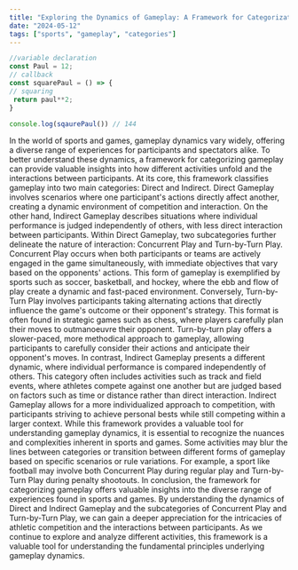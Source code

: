 ```yaml
---
title: "Exploring the Dynamics of Gameplay: A Framework for Categorization"
date: "2024-05-12"
tags: ["sports", "gameplay", "categories"]
---
```


```js
//variable declaration
const Paul = 12;
// callback
const squarePaul = () => {
// squaring
 return paul**2;
}

console.log(sqaurePaul()) // 144
```


In the world of sports and games, gameplay dynamics vary widely, offering a diverse range of experiences for participants and spectators alike. To better understand these dynamics, a framework for categorizing gameplay can provide valuable insights into how different activities unfold and the interactions between participants.
At its core, this framework classifies gameplay into two main categories: Direct and Indirect. Direct Gameplay involves scenarios where one participant's actions directly affect another, creating a dynamic environment of competition and interaction. On the other hand, Indirect Gameplay describes situations where individual performance is judged independently of others, with less direct interaction between participants.
Within Direct Gameplay, two subcategories further delineate the nature of interaction: Concurrent Play and Turn-by-Turn Play. Concurrent Play occurs when both participants or teams are actively engaged in the game simultaneously, with immediate objectives that vary based on the opponents' actions. This form of gameplay is exemplified by sports such as soccer, basketball, and hockey, where the ebb and flow of play create a dynamic and fast-paced environment.
Conversely, Turn-by-Turn Play involves participants taking alternating actions that directly influence the game's outcome or their opponent's strategy. This format is often found in strategic games such as chess, where players carefully plan their moves to outmanoeuvre their opponent. Turn-by-turn play offers a slower-paced, more methodical approach to gameplay, allowing participants to carefully consider their actions and anticipate their opponent's moves.
In contrast, Indirect Gameplay presents a different dynamic, where individual performance is compared independently of others. This category often includes activities such as track and field events, where athletes compete against one another but are judged based on factors such as time or distance rather than direct interaction. Indirect Gameplay allows for a more individualized approach to competition, with participants striving to achieve personal bests while still competing within a larger context.
While this framework provides a valuable tool for understanding gameplay dynamics, it is essential to recognize the nuances and complexities inherent in sports and games. Some activities may blur the lines between categories or transition between different forms of gameplay based on specific scenarios or rule variations. For example, a sport like football may involve both Concurrent Play during regular play and Turn-by-Turn Play during penalty shootouts.
In conclusion, the framework for categorizing gameplay offers valuable insights into the diverse range of experiences found in sports and games. By understanding the dynamics of Direct and Indirect Gameplay and the subcategories of Concurrent Play and Turn-by-Turn Play, we can gain a deeper appreciation for the intricacies of athletic competition and the interactions between participants. As we continue to explore and analyze different activities, this framework is a valuable tool for understanding the fundamental principles underlying gameplay dynamics.
